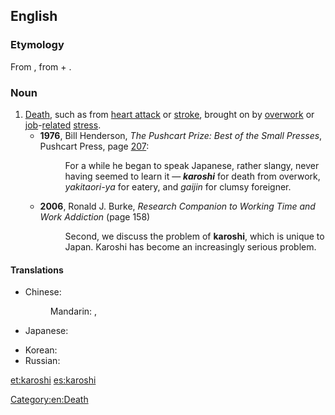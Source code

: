 ==English==
{{wikipedia}}

===Etymology===
From {{etyl|ja|en}} {{m|ja|過労死|tr=karōshi}}, from {{m|ja|過労||overwork|tr=karō}} + {{m|ja|死||death|tr=shi}}.

===Noun===
{{en-noun|-}}

# [[death|Death]], such as from [[heart attack]] or [[stroke]], brought on by [[overwork]] or [[job]]-[[related]] [[stress]].
#* '''1976''', Bill Henderson, ''The Pushcart Prize: Best of the Small Presses'', Pushcart Press, page [http://books.google.com/books?q=began+to+speak+Japanese+karoshi&btnG=Search+Books 207]:
#*: For a while he began to speak Japanese, rather slangy, never having seemed to learn it — '''''karoshi''''' for death from overwork, ''yakitaori-ya'' for eatery, and ''gaijin'' for clumsy foreigner.
#* '''2006''', Ronald J. Burke, ''Research Companion to Working Time and Work Addiction'' (page 158)
#*: Second, we discuss the problem of '''karoshi''', which is unique to Japan. Karoshi has become an increasingly serious problem.

====Translations====
{{trans-top|death from overwork}}
* Chinese:
*: Mandarin: {{t+|cmn|過勞死|sc=Hani}}, {{t+|cmn|过劳死|tr=guòláosǐ|sc=Hani}}
* Japanese: {{t|ja|過労死|tr=かろうし, karōshi|sc=Jpan}}
{{trans-mid}}
* Korean: {{t+|ko|과로사|sc=Kore}}
* Russian: {{t|ru|каро́си|f|sc=Cyrl}}
{{trans-bottom}}

[[Category:en:Death]]

[[et:karoshi]]
[[es:karoshi]]